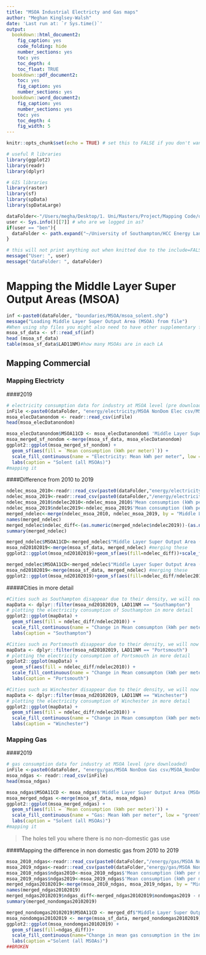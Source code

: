 ```yaml
---
title: "MSOA Industrial Electricty and Gas maps"
author: "Meghan Kinglsey-Walsh"
date: 'Last run at: `r Sys.time()`'
output:
  bookdown::html_document2:
    fig_caption: yes
    code_folding: hide
    number_sections: yes
    toc: yes
    toc_depth: 4
    toc_float: TRUE
  bookdown::pdf_document2:
    toc: yes
    fig_caption: yes
    number_sections: yes
  bookdown::word_document2: 
    fig_caption: yes
    number_sections: yes
    toc: yes
    toc_depth: 4
    fig_width: 5
---
```


```r
knitr::opts_chunk$set(echo = TRUE) # set this to FALSE if you don't want the code in the final output

# useful R libraries
library(ggplot2)
library(readr)
library(dplyr)

# GIS libraries
library(raster)
library(sf)
library(spData)
library(spDataLarge)

dataFolder<-"/Users/megha/Desktop/1. Uni/Masters/Project/Mapping Code/data/" # default for Meghan
user <- Sys.info()[[7]] # who are we logged in as?
if(user == "ben"){
  dataFolder <- path.expand("~/University of Southampton/HCC Energy Landscape Mapping project - Documents/General/data/")
}

# this will not print anything out when knitted due to the include=FALSE setting in the chunk header
message("User: ", user)
message("dataFolder: ", dataFolder)
```

# Mapping the Middle Layer Super Output Areas (MSOA)

```r
inf <-paste0(dataFolder, "boundaries/MSOA/msoa_solent.shp")
message("Loading Middle Layer Super Output Area (MSOA) from file")
#When using shp files you might also need to have other supplementary files in the same folder to allow it to run https://cfss.uchicago.edu/notes/simple-features/
msoa_sf_data <- sf::read_sf(inf) 
head (msoa_sf_data)
table(msoa_sf_data$LAD11NM)#how many MSOAs are in each LA
```

## Mapping Commercial
### Mapping Electricty
####2019
```r
# electricity consumption data for industry at MSOA level (pre downloaded)
inFile <-paste0(dataFolder, "energy/electricity/MSOA NonDom Elec csv/MSOA_NONDOM_2019.csv")
msoa_elecDatanondom <- readr::read_csv(inFile)
head(msoa_elecDatanondom)
```

```r
msoa_elecDatanondom$MSOA11CD <- msoa_elecDatanondom$ 'Middle Layer Super Output Area (MSOA) Code' 
msoa_merged_sf_nondom <-merge(msoa_sf_data, msoa_elecDatanondom)
ggplot2::ggplot(msoa_merged_sf_nondom) + 
  geom_sf(aes(fill = `Mean consumption (kWh per meter)`)) +
  scale_fill_continuous(name = "Electricity: Mean kWh per meter", low = "green", high = "red") +
  labs(caption = "Solent (all MSOAs)")
#mapping it
```
####Difference from 2010 to 2019
```r
ndelec_msoa_2010<-readr::read_csv(paste0(dataFolder,"energy/electricity/MSOA NonDom Elec csv/MSOA_NONDOM_2010.csv"))
ndelec_msoa_2019<-readr::read_csv(paste0(dataFolder,"/energy/electricity/MSOA NonDom Elec csv/MSOA_NONDOM_2019.csv"))
ndelec_msoa_2010$ndelec2010<-ndelec_msoa_2010$'Mean consumption (kWh per meter)'                                       
ndelec_msoa_2019$ndelec2019<-ndelec_msoa_2019$'Mean consumption (kWh per meter)'
merged_ndelec<-merge(ndelec_msoa_2010, ndelec_msoa_2019, by = "Middle Layer Super Output Area (MSOA) Code", all=TRUE)
names(merged_ndelec)
merged_ndelec$ndelec_diff<-(as.numeric(merged_ndelec$ndelec2019))-(as.numeric(merged_ndelec$ndelec2010))
summary(merged_ndelec)
```

```r
merged_ndelec$MSOA11CD<-merged_ndelec$"Middle Layer Super Output Area (MSOA) Code"
msoa_nd20102019<-merge(msoa_sf_data, merged_ndelec) #merging these
ggplot2::ggplot(msoa_nd20102019)+geom_sf(aes(fill=ndelec_diff))+scale_fill_continuous(name="Change in electricty:Mean kWh per meter",low="green",high="red")+labs(caption ="Solent (all MSOAs)")
```
```r
merged_ndelec$MSOA11CD<-merged_ndelec$"Middle Layer Super Output Area (MSOA) Code"
msoa_nd20102019<-merge(msoa_sf_data, merged_ndelec) #merging these
ggplot2::ggplot(msoa_nd20102019)+geom_sf(aes(fill=ndelec_diff/ndelec2010))+scale_fill_continuous(name="Change in electricty:Mean kWh per meter",low="green",high="red")+labs(caption ="Solent (all MSOAs)")##Why does this look like this? Increased efficiency? Businesses closing down?
```
#####Cities in more detail
```r
#Cities such as Southampton disappear due to their density, we will now map Southampton alone to see this area in more detail
mapData <- dplyr::filter(msoa_nd20102019, LAD11NM == "Southampton")
# plotting the electricity consumption of Southampton in more detail
ggplot2::ggplot(mapData) + 
  geom_sf(aes(fill = ndelec_diff/ndelec2010)) +
  scale_fill_continuous(name = "Change in Mean comsumpton (kWh per meter)", low = "green", high = "red") +
  labs(caption = "Southampton")
```
```r
#Cities such as Portsmouth disappear due to their density, we will now map Portsmouth alone to see this area in more detail
mapData <- dplyr::filter(msoa_nd20102019, LAD11NM == "Portsmouth")
# plotting the electricity consumption of Portsmouth in more detail
ggplot2::ggplot(mapData) + 
  geom_sf(aes(fill = ndelec_diff/ndelec2010)) +
  scale_fill_continuous(name = "Change in Mean comsumpton (kWh per meter)", low = "green", high = "red") +
  labs(caption = "Portsmouth")
```
```r
#Cities such as Winchester disappear due to their density, we will now map Winchester alone to see this area in more detail
mapData <- dplyr::filter(msoa_nd20102019, LAD11NM == "Winchester")
# plotting the electricity consumption of Winchester in more detail
ggplot2::ggplot(mapData) + 
  geom_sf(aes(fill = ndelec_diff/ndelec2010)) +
  scale_fill_continuous(name = "Change in Mean comsumpton (kWh per meter)", low = "green", high = "red") +
  labs(caption = "Winchester")
```
### Mapping Gas
####2019
```r
# gas consumption data for industry at MSOA level (pre downloaded)
inFile <-paste0(dataFolder, "energy/gas/MSOA NonDom Gas csv/MSOA_NonDom_Gas_2019.csv")
msoa_ndgas <- readr::read_csv(inFile)
head(msoa_ndgas)
```

```r
msoa_ndgas$MSOA11CD <- msoa_ndgas$'Middle Layer Super Output Area (MSOA) Code' 
msoa_merged_ndgas <-merge(msoa_sf_data, msoa_ndgas)
ggplot2::ggplot(msoa_merged_ndgas) + 
  geom_sf(aes(fill = `Mean consumption (kWh per meter)`)) +
  scale_fill_continuous(name = "Gas: Mean kWh per meter", low = "green", high = "red") +
  labs(caption = "Solent (all MSOAs)")
#mapping it
```
> The holes tell you where there is no non-domestic gas use

####Mapping the difference in non domestic gas from 2010 to 2019 
```r
msoa_2010_ndgas<-readr::read_csv(paste0(dataFolder,"/energy/gas/MSOA NonDom Gas csv/MSOA_NonDom_Gas_2010.csv"))
msoa_2019_ndgas<-readr::read_csv(paste0(dataFolder,"energy/gas/MSOA NonDom Gas csv/MSOA_NonDom_Gas_2019.csv"))
msoa_2010_ndgas$ndgas2010<-msoa_2010_ndgas$'Mean consumption (kWh per meter)'
msoa_2019_ndgas$ndgas2019<-msoa_2019_ndgas$'Mean consumption (kWh per meter)'
merged_ndgas20102019<-merge(msoa_2010_ndgas, msoa_2019_ndgas, by = "Middle Layer Super Output Area (MSOA) Code", all=TRUE)
names(merged_ndgas20102019)
merged_ndgas20102019$ndgas_diff<-merged_ndgas20102019$nondomgas2019 - merged_nd20102019$nondomgas2010 ##BROKEN
summary(merged_nondomgas20102019)
```

```r
merged_nondomgas20102019$MSOA11CD <- merged_df$"Middle Layer Super Output Area (MSOA) Code" #creating a variable with the LSOA code in the same name as in sf_data
msoa_nondomgas20102019 <- merge(msoa_sf_data, merged_nondomgas20102019) #merging these
ggplot2::ggplot(msoa_nondomgas20102019) +
  geom_sf(aes(fill=ndgas_diff))+ 
  scale_fill_continuous(name="Change in mean gas consumption in the indistrial sector", low="green",high="red")+
  labs(caption ="Solent (all MSOAs)")
##BROKEN
```

